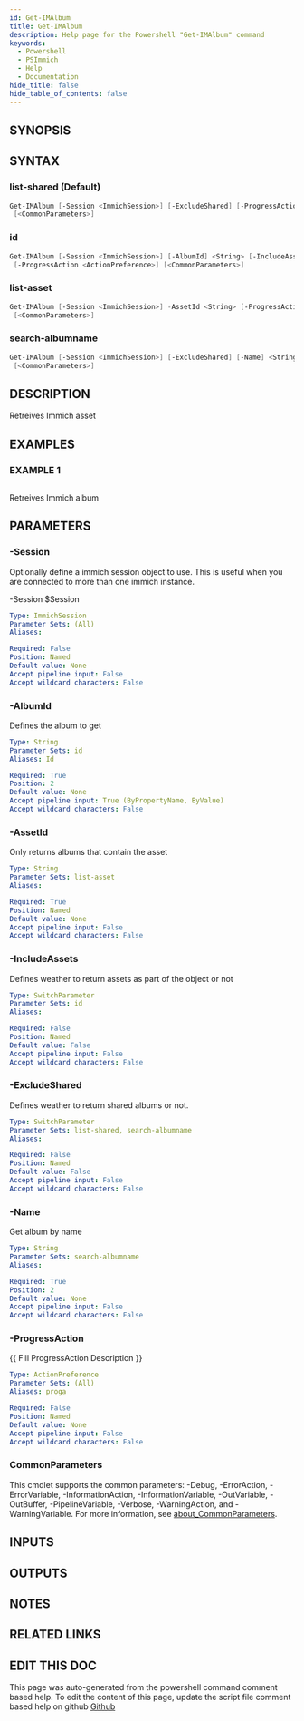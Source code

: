 ```yaml
---
id: Get-IMAlbum
title: Get-IMAlbum
description: Help page for the Powershell "Get-IMAlbum" command
keywords:
  - Powershell
  - PSImmich
  - Help
  - Documentation
hide_title: false
hide_table_of_contents: false
---
```


## SYNOPSIS

## SYNTAX

### list-shared (Default)

```powershell
Get-IMAlbum [-Session <ImmichSession>] [-ExcludeShared] [-ProgressAction <ActionPreference>]
 [<CommonParameters>]
```

### id

```powershell
Get-IMAlbum [-Session <ImmichSession>] [-AlbumId] <String> [-IncludeAssets]
 [-ProgressAction <ActionPreference>] [<CommonParameters>]
```

### list-asset

```powershell
Get-IMAlbum [-Session <ImmichSession>] -AssetId <String> [-ProgressAction <ActionPreference>]
 [<CommonParameters>]
```

### search-albumname

```powershell
Get-IMAlbum [-Session <ImmichSession>] [-ExcludeShared] [-Name] <String> [-ProgressAction <ActionPreference>]
 [<CommonParameters>]
```

## DESCRIPTION

Retreives Immich asset

## EXAMPLES

### EXAMPLE 1

```powershell

```

Retreives Immich album

## PARAMETERS

### -Session

Optionally define a immich session object to use.
This is useful when you are connected to more than one immich instance.

-Session $Session

```yaml
Type: ImmichSession
Parameter Sets: (All)
Aliases:

Required: False
Position: Named
Default value: None
Accept pipeline input: False
Accept wildcard characters: False
```

### -AlbumId

Defines the album to get

```yaml
Type: String
Parameter Sets: id
Aliases: Id

Required: True
Position: 2
Default value: None
Accept pipeline input: True (ByPropertyName, ByValue)
Accept wildcard characters: False
```

### -AssetId

Only returns albums that contain the asset

```yaml
Type: String
Parameter Sets: list-asset
Aliases:

Required: True
Position: Named
Default value: None
Accept pipeline input: False
Accept wildcard characters: False
```

### -IncludeAssets

Defines weather to return assets as part of the object or not

```yaml
Type: SwitchParameter
Parameter Sets: id
Aliases:

Required: False
Position: Named
Default value: False
Accept pipeline input: False
Accept wildcard characters: False
```

### -ExcludeShared

Defines weather to return shared albums or not.

```yaml
Type: SwitchParameter
Parameter Sets: list-shared, search-albumname
Aliases:

Required: False
Position: Named
Default value: False
Accept pipeline input: False
Accept wildcard characters: False
```

### -Name

Get album by name

```yaml
Type: String
Parameter Sets: search-albumname
Aliases:

Required: True
Position: 2
Default value: None
Accept pipeline input: False
Accept wildcard characters: False
```

### -ProgressAction

\{\{ Fill ProgressAction Description \}\}

```yaml
Type: ActionPreference
Parameter Sets: (All)
Aliases: proga

Required: False
Position: Named
Default value: None
Accept pipeline input: False
Accept wildcard characters: False
```

### CommonParameters

This cmdlet supports the common parameters: -Debug, -ErrorAction, -ErrorVariable, -InformationAction, -InformationVariable, -OutVariable, -OutBuffer, -PipelineVariable, -Verbose, -WarningAction, and -WarningVariable. For more information, see [about_CommonParameters](http://go.microsoft.com/fwlink/?LinkID=113216).

## INPUTS

## OUTPUTS

## NOTES

## RELATED LINKS

## EDIT THIS DOC 

This page was auto-generated from the powershell command comment based help. To edit the content of this page, update the script file comment based help on github [Github](https://github.com/hanpq/PSImmich)
